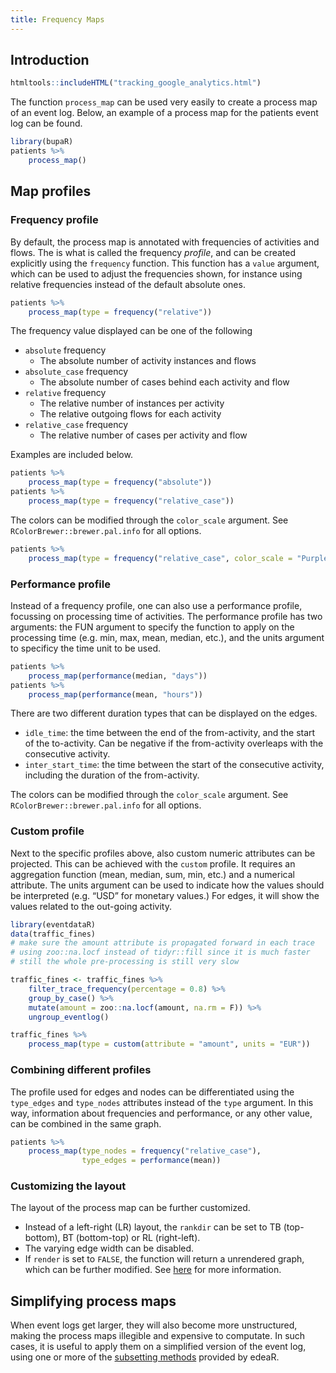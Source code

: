 ```yaml
---
title: Frequency Maps
---
```

## Introduction
```r
htmltools::includeHTML("tracking_google_analytics.html")
```
The function `process_map` can be used very easily to create a process map of an event log. Below, an example of a process map for the patients event log can be found.


```r
library(bupaR)
patients %>%
	process_map()
```

## Map profiles

### Frequency profile

By default, the process map is annotated with frequencies of activities and flows. The is what is called the frequency _profile_, and can be created explicitly using the  `frequency` function. This function has a `value` argument, which can be used to adjust the frequencies shown, for instance using relative frequencies instead of the default absolute ones.


```r
patients %>%
	process_map(type = frequency("relative"))
```

The frequency value displayed can be one of the following

*	`absolute` frequency
	*	The absolute number of activity instances and flows
*	`absolute_case` frequency
	*	The absolute number of cases behind each activity and flow
*	`relative` frequency
	* 	The relative number of instances per activity
	*	The relative outgoing flows for each activity
*	`relative_case` frequency
	*	The relative number of cases per activity and flow
	
Examples are included below.

```r
patients %>%
	process_map(type = frequency("absolute"))
patients %>%
	process_map(type = frequency("relative_case"))
```

The colors can be modified through the `color_scale` argument. See `RColorBrewer::brewer.pal.info` for all options. 

```r
patients %>%
	process_map(type = frequency("relative_case", color_scale = "Purples"))
```



### Performance profile

Instead of a frequency profile, one can also use a performance profile, focussing on processing time of activities. The performance profile has two arguments: the FUN argument to specify the function to apply on the processing time (e.g. min, max, mean, median, etc.), and the units argument to specificy the time unit to be used.

```r
patients %>%
	process_map(performance(median, "days"))
patients %>%
	process_map(performance(mean, "hours"))
```

There are two different duration types that can be displayed on the edges.

*	`idle_time`: the time between the end of the from-activity, and the start of the to-activity. Can be negative if the from-activity overleaps with the consecutive activity.
*	`inter_start_time`: the time between the start of the consecutive activity, including the duration of the from-activity. 

The colors can be modified through the `color_scale` argument. See `RColorBrewer::brewer.pal.info` for all options. 

### Custom profile

Next to the specific profiles above, also custom numeric attributes can be projected. This can be achieved with the `custom` profile. It requires an aggregation function (mean, median, sum, min, etc.) and a numerical attribute. The units argument can be used to indicate how the values should be interpreted (e.g. "USD" for monetary values.) For edges, it will show the values related to the out-going activity. 

```r
library(eventdataR)
data(traffic_fines)
# make sure the amount attribute is propagated forward in each trace
# using zoo::na.locf instead of tidyr::fill since it is much faster
# still the whole pre-processing is still very slow

traffic_fines <- traffic_fines %>%
	filter_trace_frequency(percentage = 0.8) %>%
	group_by_case() %>%
	mutate(amount = zoo::na.locf(amount, na.rm = F)) %>%
	ungroup_eventlog()
```

```r
traffic_fines %>% 
	process_map(type = custom(attribute = "amount", units = "EUR"))

```


### Combining different profiles

The profile used for edges and nodes can be differentiated using the `type_edges` and `type_nodes` attributes instead of the `type` argument. In this way, information about frequencies and performance, or any other value, can be combined in the same graph.

```r
patients %>%
	process_map(type_nodes = frequency("relative_case"),
				type_edges = performance(mean))
```

### Customizing the layout

The layout of the process map can be further customized.

*	Instead of a left-right (LR) layout, the `rankdir` can be set to TB (top-bottom), BT (bottom-top) or RL (right-left).
*	The varying edge width can be disabled.
*	If `render` is set to `FALSE`, the function will return a unrendered graph, which can be further modified. See [here](http://rich-iannone.github.io/DiagrammeR/) for more information.



## Simplifying process maps

When event logs get larger, they will also become more unstructured, making the process maps illegible and expensive to computate. In such cases, it is useful to apply them on a simplified version of the event log, using one or more of the [subsetting methods](http://www.bupar.net/subsetting.html) provided by edeaR. 

